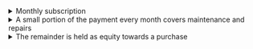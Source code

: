 <details className="heading">
  
  <summary> Monthly subscription</summary>

- No minimum contract.
- No cap on how long you can build equity with our rental program.
 

</details>


<details className="heading">

<summary> A small portion of the payment every month covers maintenance and repairs</summary>
- Significantly less than what you can expect to pay to maintain an instrument you own.
- Covers replacing spoiled ('false') or broken strings, providing a fresh bow when it is time to rehair, minor cosmetic wear, and expected repairs.


</details>


<details>

<summary> The remainder is held as equity towards a purchase</summary>
- 100% of your payment after maintenance and tax
- Again, there is no cap on how much equity you can build
- For each instrument, there is a flat mininum purchase price set at an entry level threshold for an instrument worth maintaining.
- You are able to convert your active rental into equity at any time toward any outfit

</details>